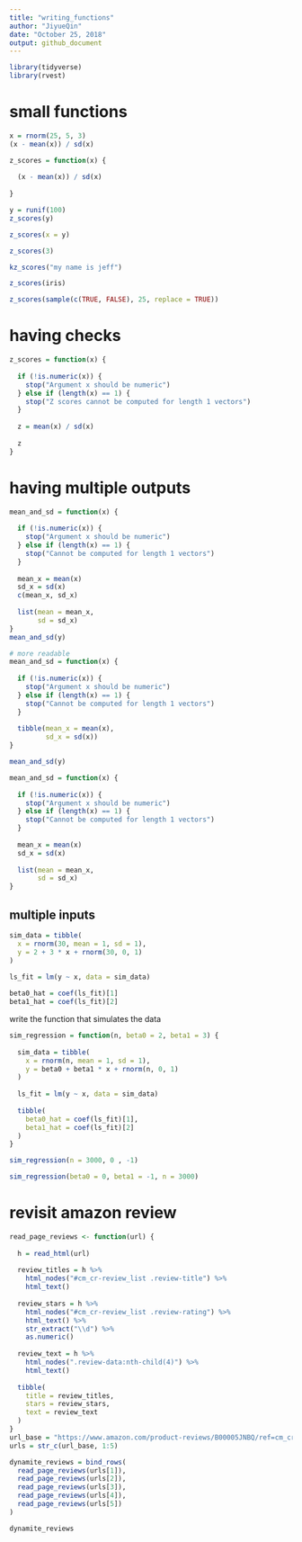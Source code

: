 ```yaml
---
title: "writing_functions"
author: "JiyueQin"
date: "October 25, 2018"
output: github_document
---
```


```r
library(tidyverse)
library(rvest)
```

# small functions

```r
x = rnorm(25, 5, 3)
(x - mean(x)) / sd(x)

z_scores = function(x) {
  
  (x - mean(x)) / sd(x)
  
}

y = runif(100)
z_scores(y)

z_scores(x = y)

```

```r
z_scores(3)

kz_scores("my name is jeff")

z_scores(iris)

z_scores(sample(c(TRUE, FALSE), 25, replace = TRUE))
```

# having checks

```r
z_scores = function(x) {
  
  if (!is.numeric(x)) {
    stop("Argument x should be numeric")
  } else if (length(x) == 1) {
    stop("Z scores cannot be computed for length 1 vectors")
  }
  
  z = mean(x) / sd(x)
  
  z
}
```

# having multiple outputs

```r
mean_and_sd = function(x) {
  
  if (!is.numeric(x)) {
    stop("Argument x should be numeric")
  } else if (length(x) == 1) {
    stop("Cannot be computed for length 1 vectors")
  }
  
  mean_x = mean(x)
  sd_x = sd(x)
  c(mean_x, sd_x)
  
  list(mean = mean_x, 
       sd = sd_x)
}
mean_and_sd(y)

# more readable
mean_and_sd = function(x) {
  
  if (!is.numeric(x)) {
    stop("Argument x should be numeric")
  } else if (length(x) == 1) {
    stop("Cannot be computed for length 1 vectors")
  }
 
  tibble(mean_x = mean(x),
         sd_x = sd(x))
}

mean_and_sd(y)

mean_and_sd = function(x) {
  
  if (!is.numeric(x)) {
    stop("Argument x should be numeric")
  } else if (length(x) == 1) {
    stop("Cannot be computed for length 1 vectors")
  }
  
  mean_x = mean(x)
  sd_x = sd(x)
  
  list(mean = mean_x, 
       sd = sd_x)
}
```

## multiple inputs

```r
sim_data = tibble(
  x = rnorm(30, mean = 1, sd = 1),
  y = 2 + 3 * x + rnorm(30, 0, 1)
)

ls_fit = lm(y ~ x, data = sim_data)
  
beta0_hat = coef(ls_fit)[1]
beta1_hat = coef(ls_fit)[2]
```

write the function that simulates the data

```r
sim_regression = function(n, beta0 = 2, beta1 = 3) {
  
  sim_data = tibble(
    x = rnorm(n, mean = 1, sd = 1),
    y = beta0 + beta1 * x + rnorm(n, 0, 1)
  )
  
  ls_fit = lm(y ~ x, data = sim_data)
  
  tibble(
    beta0_hat = coef(ls_fit)[1],
    beta1_hat = coef(ls_fit)[2]
  )
}

sim_regression(n = 3000, 0 , -1)

sim_regression(beta0 = 0, beta1 = -1, n = 3000)
```

# revisit amazon review 

```r
read_page_reviews <- function(url) {
  
  h = read_html(url)
  
  review_titles = h %>%
    html_nodes("#cm_cr-review_list .review-title") %>%
    html_text()
  
  review_stars = h %>%
    html_nodes("#cm_cr-review_list .review-rating") %>%
    html_text() %>%
    str_extract("\\d") %>%
    as.numeric()
  
  review_text = h %>%
    html_nodes(".review-data:nth-child(4)") %>%
    html_text()
  
  tibble(
    title = review_titles,
    stars = review_stars,
    text = review_text
  )
}
url_base = "https://www.amazon.com/product-reviews/B00005JNBQ/ref=cm_cr_arp_d_viewopt_rvwer?ie=UTF8&reviewerType=avp_only_reviews&sortBy=recent&pageNumber="
urls = str_c(url_base, 1:5)

dynamite_reviews = bind_rows(
  read_page_reviews(urls[1]),
  read_page_reviews(urls[2]),
  read_page_reviews(urls[3]),
  read_page_reviews(urls[4]),
  read_page_reviews(urls[5])
)

dynamite_reviews
```


